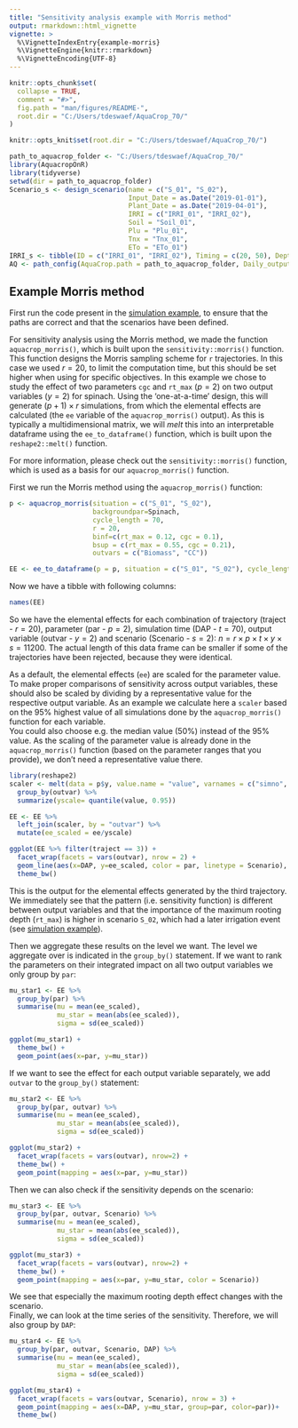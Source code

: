 ```yaml
---
title: "Sensitivity analysis example with Morris method"
output: rmarkdown::html_vignette
vignette: >
  %\VignetteIndexEntry{example-morris}
  %\VignetteEngine{knitr::rmarkdown}
  %\VignetteEncoding{UTF-8}
---
```


```r
knitr::opts_chunk$set(
  collapse = TRUE,
  comment = "#>",
  fig.path = "man/figures/README-",
  root.dir = "C:/Users/tdeswaef/AquaCrop_70/"
)

knitr::opts_knit$set(root.dir = "C:/Users/tdeswaef/AquaCrop_70/")

```


```r
path_to_aquacrop_folder <- "C:/Users/tdeswaef/AquaCrop_70/"
library(AquacropOnR)
library(tidyverse)
setwd(dir = path_to_aquacrop_folder)
Scenario_s <- design_scenario(name = c("S_01", "S_02"),
                              Input_Date = as.Date("2019-01-01"),
                              Plant_Date = as.Date("2019-04-01"), 
                              IRRI = c("IRRI_01", "IRRI_02"),
                              Soil = "Soil_01", 
                              Plu = "Plu_01",
                              Tnx = "Tnx_01",
                              ETo = "ETo_01")
IRRI_s <- tibble(ID = c("IRRI_01", "IRRI_02"), Timing = c(20, 50), Depth = c(25,25), ECw = c( 0, 0))
AQ <- path_config(AquaCrop.path = path_to_aquacrop_folder, Daily_output = c(1,2))

```

## Example Morris method

First run the code present in the [simulation example](vignette("example-simulation")), to ensure that the paths are correct and that the scenarios have been defined.

For sensitivity analysis using the Morris method, we made the function `aquacrop_morris()`, which is built upon the `sensitivity::morris()` function. This function designs the Morris sampling scheme for `r` trajectories. In this case we used $r=20$, to limit the computation time, but this should be set higher when using for specific objectives. In this example we chose to study the effect of two parameters `cgc` and `rt_max` ($p =2$) on two output variables ($y = 2$) for spinach. Using the 'one-at-a-time' design, this will generate $(p+1) \times r$ simulations, from which the elemental effects are calculated (the `ee` variable of the `aquacrop_morris()` output). As this is typically a multidimensional matrix, we will *melt* this into an interpretable dataframe using the `ee_to_dataframe()` function, which is built upon the `reshape2::melt()` function.

For more information, please check out the `sensitivity::morris()` function, which is used as a basis for our `aquacrop_morris()` function.

First we run the Morris method using the `aquacrop_morris()` function: 

```r
p <- aquacrop_morris(situation = c("S_01", "S_02"),
                     backgroundpar=Spinach, 
                     cycle_length = 70, 
                     r = 20, 
                     binf=c(rt_max = 0.12, cgc = 0.1), 
                     bsup = c(rt_max = 0.55, cgc = 0.21), 
                     outvars = c("Biomass", "CC"))

EE <- ee_to_dataframe(p = p, situation = c("S_01", "S_02"), cycle_length = 70)

```

Now we have a tibble with following columns:

```r

names(EE)

```
So we have the elemental effects for each combination of trajectory (traject - $r = 20$), parameter (par - $p = 2$), simulation time (DAP - $t = 70$), output variable (outvar - $y = 2$) and scenario (Scenario - $s = 2$): $n = r \times p \times t \times y \times s = 11200$.
The actual length of this data frame can be smaller if some of the trajectories have been rejected, because they were identical.

As a default, the elemental effects (`ee`) are scaled for the parameter value. To make proper comparisons of sensitivity across output variables, these should also be scaled by dividing by a representative value for the respective output variable. As an example we calculate here a `scaler` based on the 95% highest value of all simulations done by the `aquacrop_morris()` function for each variable.  
You could also choose e.g. the median value (50%) instead of the 95% value. 
As the scaling of the parameter value is already done in the `aquacrop_morris()` function (based on the parameter ranges that you provide), we don’t need a representative value there.

```r
library(reshape2)
scaler <- melt(data = p$y, value.name = "value", varnames = c("simno", "DAP", "outvar")) %>% 
  group_by(outvar) %>%
  summarize(yscale= quantile(value, 0.95))

EE <- EE %>%
  left_join(scaler, by = "outvar") %>%
  mutate(ee_scaled = ee/yscale)

ggplot(EE %>% filter(traject == 3)) +
  facet_wrap(facets = vars(outvar), nrow = 2) +
  geom_line(aes(x=DAP, y=ee_scaled, color = par, linetype = Scenario), linewidth = 1) +
  theme_bw()

```

This is the output for the elemental effects generated by the third trajectory. We immediately see that the pattern (i.e. sensitivity function) is different between output variables and that the importance of the maximum rooting depth (`rt_max`) is higher in scenario `S_02`, which had a later irrigation event (see [simulation example](vignette("example-simulation"))).


Then we aggregate these results on the level we want. The level we aggregate over is indicated in the `group_by()` statement. If we want to rank the parameters on their integrated impact on all two output variables we only group by `par`:

```r
mu_star1 <- EE %>%
  group_by(par) %>%
  summarise(mu = mean(ee_scaled),
            mu_star = mean(abs(ee_scaled)),
            sigma = sd(ee_scaled))

ggplot(mu_star1) +
  theme_bw() +
  geom_point(aes(x=par, y=mu_star))

```

If we want to see the effect for each output variable separately, we add `outvar` to the `group_by()` statement:

```r
mu_star2 <- EE %>%
  group_by(par, outvar) %>%
  summarise(mu = mean(ee_scaled),
            mu_star = mean(abs(ee_scaled)),
            sigma = sd(ee_scaled))

ggplot(mu_star2) +
  facet_wrap(facets = vars(outvar), nrow=2) +
  theme_bw() +
  geom_point(mapping = aes(x=par, y=mu_star))

```

Then we can also check if the sensitivity depends on the scenario:

```r
mu_star3 <- EE %>% 
  group_by(par, outvar, Scenario) %>%
  summarise(mu = mean(ee_scaled),
            mu_star = mean(abs(ee_scaled)),
            sigma = sd(ee_scaled))

ggplot(mu_star3) +
  facet_wrap(facets = vars(outvar), nrow=2) +
  theme_bw() +
  geom_point(mapping = aes(x=par, y=mu_star, color = Scenario))
```
We see that especially the maximum rooting depth effect changes with the scenario.  
Finally, we can look at the time series of the sensitivity. Therefore, we will also group by `DAP`:

```r
mu_star4 <- EE %>% 
  group_by(par, outvar, Scenario, DAP) %>%
  summarise(mu = mean(ee_scaled),
            mu_star = mean(abs(ee_scaled)),
            sigma = sd(ee_scaled))

ggplot(mu_star4) +
  facet_wrap(facets = vars(outvar, Scenario), nrow = 3) +
  geom_point(mapping = aes(x=DAP, y=mu_star, group=par, color=par))+
  theme_bw()
```

